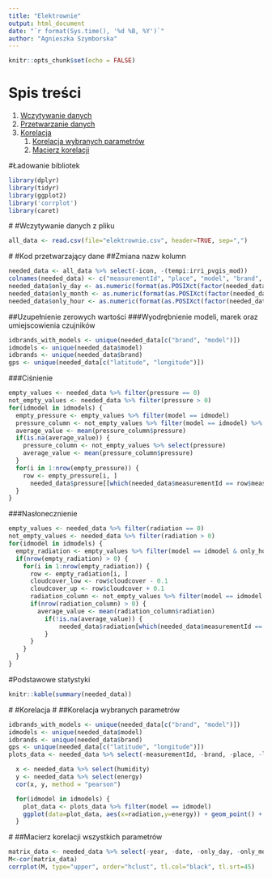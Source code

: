 ```yaml
---
title: "Elektrownie"
output: html_document
date: "`r format(Sys.time(), '%d %B, %Y')`"
author: "Agnieszka Szymborska"
---
```


```r
knitr::opts_chunk$set(echo = FALSE)
```

# Spis treści
1. [Wczytywanie danych](#load)
2. [Przetwarzanie danych](#prepare_data)
3. [Korelacja](#correlation)
    1. [Korelacja wybranych parametrów](#correlation_energy_parameter)
    2. [Macierz korelacji](#correlation_matrix)
  
#Ładowanie bibliotek
```r
library(dplyr)
library(tidyr)
library(ggplot2) 
library('corrplot')
library(caret)
```
#<a name="load"></a>
#Wczytywanie danych z pliku
```r
all_data <- read.csv(file="elektrownie.csv", header=TRUE, sep=",")
```

#<a name="prepare_data"></a>
#Kod przetwarzający dane
##Zmiana nazw kolumn
```r
needed_data <- all_data %>% select(-icon, -(tempi:irri_pvgis_mod))
colnames(needed_data) <- c("measurementId", "place", "model", "brand", "latitude","longitude", "age", "year", "day", "hour", "date", "temperature", "radiation", "pressure", "windspeed", "humidity", "dewpoint", "bearing", "cloudcover", "energy")
needed_data$only_day <- as.numeric(format(as.POSIXct(factor(needed_data$date),format="%m/%d/%Y %H:%M"),"%d"))
needed_data$only_month <- as.numeric(format(as.POSIXct(factor(needed_data$date),format="%m/%d/%Y %H:%M"),"%m"))
needed_data$only_hour <- as.numeric(format(as.POSIXct(factor(needed_data$date),format="%m/%d/%Y %H:%M"),"%H"))
```

##Uzupełnienie zerowych wartości
###Wyodrębnienie modeli, marek oraz umiejscowienia czujników
```r
idbrands_with_models <- unique(needed_data[c("brand", "model")])
idmodels <- unique(needed_data$model)
idbrands <- unique(needed_data$brand)
gps <- unique(needed_data[c("latitude", "longitude")])
```

###Ciśnienie
```r
empty_values <- needed_data %>% filter(pressure == 0)
not_empty_values <- needed_data %>% filter(pressure > 0)
for(idmodel in idmodels) {
  empty_pressure <- empty_values %>% filter(model == idmodel)
  pressure_column <- not_empty_values %>% filter(model == idmodel) %>% select(pressure)
  average_value <- mean(pressure_column$pressure)
  if(is.na(average_value)) {
    pressure_column <- not_empty_values %>% select(pressure)
    average_value <- mean(pressure_column$pressure)
  }
  for(i in 1:nrow(empty_pressure)) {
    row <- empty_pressure[i, ]
      needed_data$pressure[[which(needed_data$measurementId == row$measurementId)]] <- average_value
  }
}

```

###Nasłonecznienie
```r
empty_values <- needed_data %>% filter(radiation == 0)
not_empty_values <- needed_data %>% filter(radiation > 0)
for(idmodel in idmodels) {
  empty_radiation <- empty_values %>% filter(model == idmodel & only_hour > 6 & only_hour  < 18 & radiation == 0)
  if(nrow(empty_radiation) > 0) {
    for(i in 1:nrow(empty_radiation)) {
      row <- empty_radiation[i, ]
      cloudcover_low <- row$cloudcover - 0.1
      cloudcover_up <- row$cloudcover + 0.1
      radiation_column <- not_empty_values %>% filter(model == idmodel & radiation > 0 & only_hour == row$only_hour & only_month == row$only_month & cloudcover > cloudcover_low & cloudcover < cloudcover_up) %>% select(radiation)
      if(nrow(radiation_column) > 0) {
        average_value <- mean(radiation_column$radiation)
          if(!is.na(average_value)) {
              needed_data$radiation[which(needed_data$measurementId == row$measurementId)] <- average_value
          }
      }
    }
  }
}

```

#Podstawowe statystyki
```r
knitr::kable(summary(needed_data))
```

#<a name="correlation"></a>
#Korelacja
#<a name="correlation_energy_parameter"></a>
##Korelacja wybranych parametrów
```r
idbrands_with_models <- unique(needed_data[c("brand", "model")])
idmodels <- unique(needed_data$model)
idbrands <- unique(needed_data$brand)
gps <- unique(needed_data[c("latitude", "longitude")])
plots_data <- needed_data %>% select(-measurementId, -brand, -place, -longitude, -latitude, -year, -date, -only_day, -only_month, -only_hour)

  x <- needed_data %>% select(humidity)
  y <- needed_data %>% select(energy)
  cor(x, y, method = "pearson")

  for(idmodel in idmodels) {
    plot_data <- plots_data %>% filter(model == idmodel)
    ggplot(data=plot_data, aes(x=radiation,y=energy)) + geom_point() + labs(title="Energia w zależności od wilgotności", x = "radiation", y = "energy") + geom_smooth(method="lm")
  }
```

#<a name="correlation_matrix"></a>
##Macierz korelacji wszystkich parametrów

```r
matrix_data <- needed_data %>% select(-year, -date, -only_day, -only_month, -only_hour)
M<-cor(matrix_data)
corrplot(M, type="upper", order="hclust", tl.col="black", tl.srt=45)
```